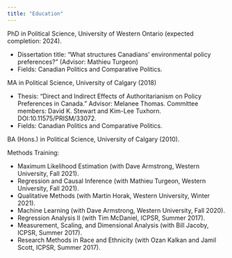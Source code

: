 ```yaml
---
title: "Education"
---
```




PhD in Political Science, University of Western Ontario (expected completion: 2024).

  - Dissertation title: "What structures Canadians’ environmental policy preferences?" (Advisor: Mathieu Turgeon)
  - Fields: Canadian Politics and Comparative Politics.

MA in Political Science, University of Calgary (2018)

  - Thesis: “Direct and Indirect Effects of Authoritarianism on Policy Preferences in Canada.” Advisor: Melanee Thomas. Committee members: David K. Stewart and Kim-Lee Tuxhorn. DOI:10.11575/PRISM/33072.
  - Fields: Canadian Politics and Comparative Politics.

BA (Hons.) in Political Science, University of Calgary (2010).

Methods Training:

  - Maximum Likelihood Estimation (with Dave Armstrong, Western University, Fall 2021).
  - Regression and Causal Inference (with Mathieu Turgeon, Western University, Fall 2021).
  - Qualitative Methods (with Martin Horak, Western University, Winter 2021).
  - Machine Learning (with Dave Armstrong, Western University, Fall 2020).
  - Regression Analysis II (with Tim McDaniel, ICPSR, Summer 2017).
  - Measurement, Scaling, and Dimensional Analysis (with Bill Jacoby, ICPSR, Summer 2017).
  - Research Methods in Race and Ethnicity (with Ozan Kalkan and Jamil Scott, ICPSR, Summer 2017).

